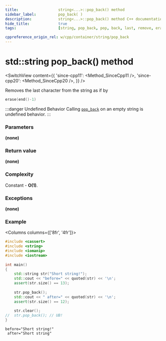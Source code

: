 ```yaml
---
title:					string<...>::pop_back() method
sidebar_label:			pop_back( )
description:			string<...>::pop_back() method C++ documentation
hide_title:				true
tags:					[string, pop_back, pop, back, last, remove, erase]

cppreference_origin_rel: w/cpp/container/string/pop_back
---
```



<!-- Terms -->

<!----------------- Codes ---------------------->

<!-- pop_back() -->

# std::string pop_back() method

<SwitchView content={{
	'since-cpp11': <Method_SinceCpp11 />,
	'since-cpp20': <Method_SinceCpp20 />,
}} />

Removes the last character from the string as if by
```cpp
erase(end()-1)
````

:::danger Undefined Behavior
Calling [`pop_back`](#) on an empty string is <Tooltip title={Term_UndefinedBehaviour}>undefined behavior</Tooltip>.
:::

### Parameters

**(none)**

### Return value

**(none)**

### Complexity

Constant - **O(1)**.

### Exceptions

**(none)**

### Example

<Columns columns={['8fr', '4fr']}>
<div>

```cpp title='Main.cpp' showLineNumbers
#include <cassert>
#include <string>
#include <iomanip>
#include <iostream>
 
int main()
{
    std::string str("Short string!");
    std::cout << "before=" << quoted(str) << '\n';
    assert(str.size() == 13);
 
    str.pop_back();
    std::cout << " after=" << quoted(str) << '\n';
    assert(str.size() == 12);
 
    str.clear();
//  str.pop_back(); // UB!
}
```

</div>
<div>

```plaintext title="Output"
before="Short string!"
 after="Short string"
```

</div>
</Columns>
